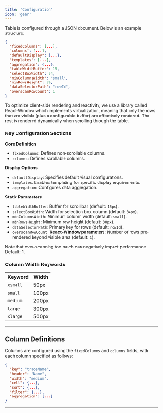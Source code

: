 ```yaml
---
title: 'Configuration'
icon: 'gear'
---
```


Table is configured through a JSON document. Below is an example structure:

```json
{
  "fixedColumns": [...],
  "columns": [...],
  "defaultDisplay": {...},
  "templates": [...],
  "aggregation": {...},
  "tableWidthBuffer": 15,
  "selectBoxWidth": 34,
  "minColumnsWidth": "small",
  "minRowsHeight": 30,
  "dataSelectorPath": "rowId",
  "overscanRowCount": 1
}
```

<Note>
To optimize client-side rendering and reactivity, we use a library called React-Window which implements virtualization, meaning that only the rows that are visible (plus a configurable buffer) are effectively rendered. The rest is rendered dynamically when scrolling through the table.
</Note>

### Key Configuration Sections

**Core Definition**

  - `fixedColumns`: Defines non-scrollable columns.
  - `columns`: Defines scrollable columns.

**Display Options**

  - `defaultDisplay`: Specifies default visual configurations.
  - `templates`: Enables templating for specific display requirements.
  - `aggregation`: Configures data aggregation.

**Static Parameters**
  - `tableWidthBuffer`: Buffer for scroll bar (default: `15px`).
  - `selectBoxWidth`: Width for selection box column (default: `34px`).
  - `minColumnsWidth`: Minimum column width (default: `small`).
  - `minRowsHeight`: Minimum row height (default: `30px`).
  - `dataSelectorPath`: Primary key for rows (default: `rowId`).
  - `overscanRowCount` (**React-Window parameter**): Number of rows pre-rendered beyond visible area (default: `1`).

<Warning>
  Note that over-scanning too much can negatively impact performance. Default:
  1.
</Warning>

### Column Width Keywords

| **Keyword** | **Width** |
| ----------- | --------- |
| `xsmall`    | 50px      |
| `small`     | 100px     |
| `medium`    | 200px     |
| `large`     | 300px     |
| `xlarge`    | 500px     |

---

## Column Definitions

Columns are configured using the `fixedColumns` and `columns` fields, with each column specified as follows:

```json
{
  "key": "traceName",
  "header": "Name",
  "width": "medium",
  "cell": {...},
  "sort": {...},
  "filter": {...},
  "aggregation": {...}
}
```

---

